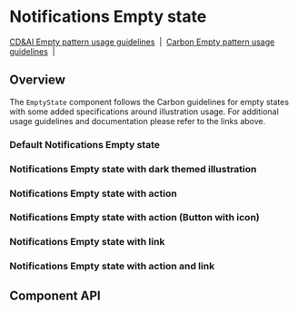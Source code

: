 
# Notifications Empty state

[CD&AI Empty pattern usage guidelines](https://pages.github.ibm.com/cdai-design/pal/patterns/empty-state/usage/)
&nbsp;|&nbsp;
[Carbon Empty pattern usage guidelines](https://www.carbondesignsystem.com/patterns/empty-states-pattern/)
&nbsp;|&nbsp;

## Overview

The `EmptyState` component follows the Carbon guidelines for empty states with
some added specifications around illustration usage. For additional usage
guidelines and documentation please refer to the links above.

### Default Notifications Empty state

<Canvas>
  <Story
    id={getStorybookSlug(
      pkg,
      NotificationsEmptyState.displayName,
      'default',
      'emptystates'
    )}
  />
</Canvas>

### Notifications Empty state with dark themed illustration

<Canvas>
  <Story
    id={getStorybookSlug(
      pkg,
      NotificationsEmptyState.displayName,
      'with-dark-mode-illustration',
      'emptystates'
    )}
  />
</Canvas>

### Notifications Empty state with action

<Canvas>
  <Story
    id={getStorybookSlug(
      pkg,
      NotificationsEmptyState.displayName,
      'with-action',
      'emptystates'
    )}
  />
</Canvas>

### Notifications Empty state with action (Button with icon)

<Canvas>
  <Story
    id={getStorybookSlug(
      pkg,
      NotificationsEmptyState.displayName,
      'with-action-icon-button',
      'emptystates'
    )}
  />
</Canvas>

### Notifications Empty state with link

<Canvas>
  <Story
    id={getStorybookSlug(
      pkg,
      NotificationsEmptyState.displayName,
      'with-link',
      'emptystates'
    )}
  />
</Canvas>

### Notifications Empty state with action and link

<Canvas>
  <Story
    id={getStorybookSlug(
      pkg,
      NotificationsEmptyState.displayName,
      'with-action-and-link',
      'emptystates'
    )}
  />
</Canvas>

## Component API

<ArgsTable />
